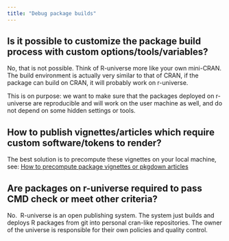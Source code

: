 ```yaml
---
title: "Debug package builds"
---
```


## Is it possible to customize the package build process with custom options/tools/variables?

No, that is not possible. 
Think of R-universe more like your own mini-CRAN. 
The build environment is actually very similar to that of CRAN, if the package can build on CRAN, it will probably work on r-universe.

This is on purpose: we want to make sure that the packages deployed on r-universe are reproducible and will work on the user machine as well, and do not depend on some hidden settings or tools.

## How to publish vignettes/articles which require custom software/tokens to render?

The best solution is to precompute these vignettes on your local machine, see: [How to precompute package vignettes or pkgdown articles](https://ropensci.org/blog/2019/12/08/precompute-vignettes/)


## Are packages on r-universe required to pass CMD check or meet other criteria?

No. 
R-universe is an open publishing system. 
The system just builds and deploys R packages from git into personal cran-like repositories. 
The owner of the universe is responsible for their own policies and quality control.
